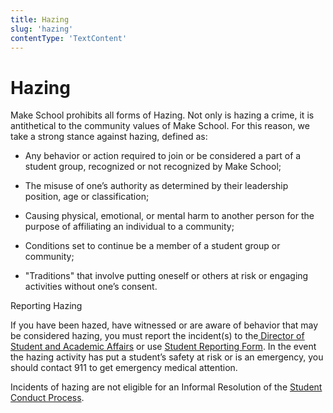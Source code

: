```yaml
---
title: Hazing
slug: 'hazing'
contentType: 'TextContent'
---
```


# Hazing

Make School prohibits all forms of Hazing. Not only is hazing a crime, it is antithetical to the
community values of Make School. For this reason, we take a strong stance against hazing, defined
as:

- Any behavior or action required to join or be considered a part of a student group, recognized or
  not recognized by Make School;

- The misuse of one’s authority as determined by their leadership position, age or classification;

- Causing physical, emotional, or mental harm to another person for the purpose of affiliating an
  individual to a community;

- Conditions set to continue be a member of a student group or community;

- "Traditions" that involve putting oneself or others at risk or engaging activities without one’s
  consent.

Reporting Hazing

If you have been hazed, have witnessed or are aware of behavior that may be considered hazing, you
must report the incident(s) to
the[ Director of Student and Academic Affairs](mailto:michelle.blackburn@makeschool.com) or use
[Student Reporting Form](http://make.sc/student-reporting-form). In the event the hazing activity
has put a student’s safety at risk or is an emergency, you should contact 911 to get emergency
medical attention.

Incidents of hazing are not eligible for an Informal Resolution of the
[Student Conduct Process](#heading=h.8obtx3h2p3mr).
